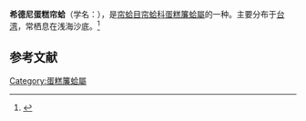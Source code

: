 {{expand|time=2015-03-30T04:22:56+00:00}}
{{Speciesbox
| name = 希德尼蛋糕帘蛤
| image = 
| image_width = 
| genus = Placamen
| species = sidneyense
| authority = (Menke, 1858)
}}
'''希德尼蛋糕帘蛤'''（学名：''{{lang|la|Placamen sidneyense}}''），是[[帘蛤目|帘蛤目]][[帘蛤科|帘蛤科]][[蛋糕簾蛤屬|蛋糕簾蛤屬]]的一种。主要分布于[[台湾|台湾]]，常栖息在浅海沙底。<ref>{{cite web|url=http://shell.sinica.edu.tw/chinese/shellbase_detail.php?science_no=3453|title=国际贝库：希德尼蛋糕帘蛤|publisher=台湾贝类资料库|accessdate=2009-08-11|archive-date=2016-03-04|archive-url=https://web.archive.org/web/20160304112509/http://shell.sinica.edu.tw/chinese/shellbase_detail.php?science_no=3453|dead-url=no}}</ref>

== 参考文献 ==
{{reflist|2}}

[[Category:蛋糕簾蛤屬|Category:蛋糕簾蛤屬]]